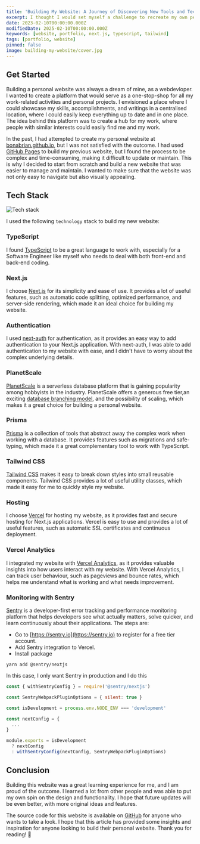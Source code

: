 ```yaml
---
title: 'Building My Website: A Journey of Discovering New Tools and Technologies'
excerpt: I thought I would set myself a challenge to recreate my own personal website to centralised place for all of my work.
date: 2023-02-10T00:00:00.000Z
modifiedDate: 2025-02-10T00:00:00.000Z
keywords: [website, portfolio, next.js, typescript, tailwind]
tags: [portfolio, website]
pinned: false
image: building-my-website/cover.jpg
---
```


## Get Started

Building a personal website was always a dream of mine, as a webdevloper.
I wanted to create a platform that would serve as a one-stop-shop for all my work-related activities and personal projects.
I envisioned a place where I could showcase my skills, accomplishments, and writings in a centralised location, where I could easily keep everything up to date and in one place.
The idea behind this platform was to create a hub for my work, where people with similar interests could easily find me and my work.

In the past, I had attempted to create my personal website at [bonabrian.github.io](https://bonabrian.github.io), but I was not satisfied with the outcome.
I had used [GitHub Pages](https://pages.github.com/) to build my previous website, but I found the process to be complex and time-consuming, making it difficult to update or maintain.
This is why I decided to start from scratch and build a new website that was easier to manage and maintain.
I wanted to make sure that the website was not only easy to navigate but also visually appealing.

## Tech Stack

<Image
  src="/media/blog/building-my-website/tech-stack.jpg"
  alt="Tech stack"
  source="https://unsplash.com/photos/R5A_YlcSJwA"
/>

I used the following `technology` stack to build my new website:

### TypeScript

I found [TypeScript](https://www.typescriptlang.org/) to be a great language to work with, especially for a Software Engineer like myself who needs to deal with both front-end and back-end coding.

### Next.js

I choose [Next.js](https://nextjs.org/) for its simplicity and ease of use.
It provides a lot of useful features, such as automatic code splitting, optimized performance, and server-side rendering, which made it an ideal choice for building my website.

### Authentication

I used [next-auth](https://next-auth.js.org/) for authentication, as it provides an easy way to add authentication to your Next.js application.
With next-auth, I was able to add authentication to my website with ease, and I didn't have to worry about the complex underlying details.

### PlanetScale

[PlanetScale](https://planetscale.com/) is a serverless database platform that is gaining popularity among hobbyists in the industry.
PlanetScale offers a generous free tier,an exciting [database branching model](https://planetscale.com/docs/concepts/branching), and the possibility of scaling, which makes it a great choice for building a personal website.

### Prisma

[Prisma](https://www.prisma.io/) is a collection of tools that abstract away the complex work when working with a database.
It provides features such as migrations and safe-typing, which made it a great complementary tool to work with TypeScript.

### Tailwind CSS

[Tailwind CSS](https://tailwindcss.com/) makes it easy to break down styles into small reusable components.
Tailwind CSS provides a lot of useful utility classes, which made it easy for me to quickly style my website.

### Hosting

I choose [Vercel](https://vercel.com/) for hosting my website, as it provides fast and secure hosting for Next.js applications.
Vercel is easy to use and provides a lot of useful features, such as automatic SSL certificates and continuous deployment.

### Vercel Analytics

I integrated my website with [Vercel Analytics](https://vercel.com/analytics), as it provides valuable insights into how users interact with my website.
With Vercel Analytics, I can track user behaviour, such as pageviews and bounce rates, which helps me understand what is working and what needs improvement.

### Monitoring with Sentry

[Sentry](https://sentry.io) is a developer-first error tracking and performance monitoring platform that helps developers see what actually matters, solve quicker, and learn continuously about their applications.
The steps are:

- Go to [https://sentry.io](https://sentry.io) to register for a free tier account.
- Add Sentry integration to Vercel.
- Install package

```shell title="~"
yarn add @sentry/nextjs
```

In this case, I only want Sentry in production and I do this

```js title="next.config.js"
const { withSentryConfig } = require('@sentry/nextjs')

const SentryWebpackPluginOptions = { silent: true }

const isDevelopment = process.env.NODE_ENV === 'development'

const nextConfig = {
  ...
}

module.exports = isDevelopment
  ? nextConfig
  : withSentryConfig(nextConfig, SentryWebpackPluginOptions)
```

## Conclusion

Building this website was a great learning experience for me, and I am proud of the outcome.
I learned a lot from other people and was able to put my own spin on the design and functionality.
I hope that future updates will be even better, with more original ideas and features.

The source code for this website is available on [GitHub](https://github.com/bonabrian/bonabrian.com) for anyone who wants to take a look.
I hope that this article has provided some insights and inspiration for anyone looking to build their personal website. Thank you for reading! 🎉
